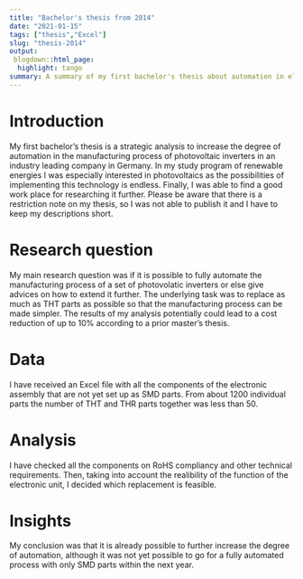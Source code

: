 ```yaml
---
title: "Bachelor's thesis from 2014"
date: "2021-01-15"
tags: ["thesis","Excel"]
slug: "thesis-2014"
output:
 blogdown::html_page:
  highlight: tango
summary: A summary of my first bachelor's thesis about automation in electronics industry
---
```


# Introduction
My first bachelor's thesis is a strategic analysis to increase the degree of automation in the manufacturing process of photovoltaic inverters in an industry leading company in Germany. In my study program of renewable energies I was especially interested in photovoltaics as the possibilities of implementing this technology is endless. Finally, I was able to find a good work place for researching it further. Please be aware that there is a restriction note on my thesis, so I was not able to publish it and I have to keep my descriptions short.

# Research question
My main research question was if it is possible to fully automate the manufacturing process of a set of photovolatic inverters or else give advices on how to extend it further. The underlying task was to replace as much as THT parts as possible so that the manufacturing process can be made simpler. The results of my analysis potentially could lead to a cost reduction of up to 10\% according to a prior master's thesis.

# Data
I have received an Excel file with all the components of the electronic assembly that are not yet set up as SMD parts. From about 1200 individual parts the number of THT and THR parts together was less than 50.

# Analysis
I have checked all the components on RoHS compliancy and other technical requirements. Then, taking into account the realibility of the function of the electronic unit, I decided which replacement is feasible.

# Insights
My conclusion was that it is already possible to further increase the degree of automation, although it was not yet possible to go for a fully automated process with only SMD parts within the next year.